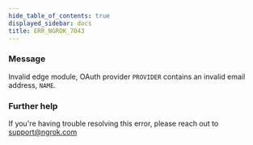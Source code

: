 ```yaml
---
hide_table_of_contents: true
displayed_sidebar: docs
title: ERR_NGROK_7043
---
```


### Message

Invalid edge module, OAuth provider `PROVIDER` contains an invalid email address, `NAME`.

### Further help

If you're having trouble resolving this error, please reach out to [support@ngrok.com](mailto:support@ngrok.com?subject=Help%20with%20ERR_NGROK_7043)
